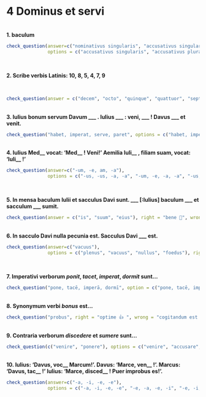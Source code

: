 # 4 Dominus et servi
 
</br>
**1. baculum**
```r
check_question(answer=c("nominativus singularis", "accusativus singularis"), 
               options = c("accusativus singularis", "accusativus pluralis", "nominativus singularis", "nominativus pluralis"), right = "ita, ut dicis 👏", wrong = "minime 😔", button_label = "Rectene dico?", type = "checkbox")
```
</br>

**2. Scribe verbis Latinis: 10, 8, 5, 4, 7, 9**
 
</br>
  
```r
check_question(answer = c("decem", "octo", "quinque", "quattuor", "septem", "novem"), right = "recte sane 🙂", wrong = "quid ais? 🤨", button_label = "Rectene dico?", type = "in_order")
```
 

</br>
**3. Iulius bonum servum Davum  \_\_\_ . Iulius \_\_\_ : veni, \_\_\_ ! Davus \_\_\_ et venit.**
 
```r
check_question("habet, imperat, serve, paret", options = c("habet, imperat, serve, paret", "paret, habet, serve, imperat", "habet, paret, servus, imperat", "habet, imperat, servus, paret"), right = "probe 👌 ", wrong = "non ita ☹️ ", button_label = "Rectene dico?", type = "select")
```
 
</br>
**4. Iulius Med__ vocat: ‘Med__ ! Veni!’ Aemilia Iuli__ , filiam suam, vocat: ‘Iuli__ !’**
```r
check_question(answer=c("-um, -e, am, -a"), 
               options = c("-us, -us, -a, -a", "-um, -e, -a, -a", "-us, -e, -am, -a", "-um, -e, am, -a"), right = "optime 👍", wrong = "non ita ☹️", button_label = "Rectene dico?", type = "radio")
```
</br>

**5. In mensa baculum Iulii et sacculus Davi sunt. \_\_\_ [:Iulius] baculum \_\_\_ et sacculum \_\_\_ sumit.** 
  

```r
check_question(answer = c("is", "suum", "eius"), right = "bene 🤩", wrong = "minime 😔", button_label = "Rectene dico?", type = "in_order")
```
 
</br>
**6. In sacculo Davi nulla pecunia est. Sacculus Davi \_\_\_ est.** 
```r
check_question(answer=c("vacuus"), 
               options = c("plenus", "vacuus", "nullus", "foedus"), right = "sic est  🤩", wrong = "minime 😔", button_label = "Rectene dico?", type = "radio")
```
</br>

**7. Imperativi verborum _ponit_, _tacet_, _imperat_, _dormit_ sunt...**
  

```r
check_question("pone, tacē, imperā, dormī", option = c("pone, tacē, imperē, dormē", "pone, taci, impere, dormī", "pone, tacē, imperā, dormī", "poni, tacē, imperā, dormī"), right = "sic est  🤩", wrong = "minime 😔", button_label = "Rectene dico?", type = "radio")
```
 

</br>
**8. Synonymum verbi _bonus_ est...**
 
```r
check_question("probus", right = "optime 👍 ", wrong = "cogitandum est 🤔", button_label = "Rectene dico?", placeholder = "Quid putas?")
```
 

</br>
**9. Contraria verborum _discedere_ et _sumere_ sunt...**
  
```r
check_question(c("venire", "ponere"), options = c("venire", "accusare", "habere", "ponere", "parere"), right = "recte sane 🙂", wrong = "non hercle vero! 😕", button_label = "Rectene dico?", type = "checkbox")
```
 

</br>
**10. Iulius: ‘Davus, voc__ Marcum!’. Davus: ‘Marce, ven__ !’. Marcus: ‘Davus, tac__ !’ Iulius: ‘Marce, disced__ ! Puer improbus es!’.**
```r
check_question(answer=c("-a, -i, -e, -e"), 
               options = c("-a, -i, -e, -e", "-e, -a, -e, -i", "-e, -i, -e, -i", "-e, -e, -i, -i"), right = "ita, ut dicis 👏", wrong = "minime 😔", button_label = "Rectene dico?", type = "radio")
```
</br>
 

